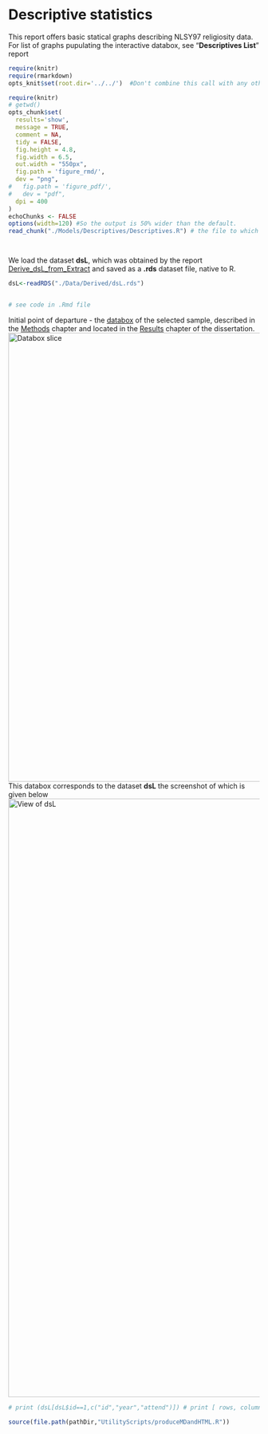 Descriptive statistics
=================================================
This report offers basic statical graphs describing  NLSY97 religiosity data. For list of graphs pupulating the interactive databox, see "**Descriptives List**" report


<!--  Set the working directory to the repository's base directory; this assumes the report is nested inside of only one directory.-->
```r
require(knitr)
require(rmarkdown)
opts_knit$set(root.dir='../../')  #Don't combine this call with any other chunk -especially one that uses file paths.

```


<!-- Set the report-wide options, and point to the external code file. -->
```r
require(knitr)
# getwd()
opts_chunk$set(
  results='show', 
  message = TRUE,
  comment = NA, 
  tidy = FALSE,
  fig.height = 4.8, 
  fig.width = 6.5, 
  out.width = "550px",
  fig.path = 'figure_rmd/',     
  dev = "png",
#   fig.path = 'figure_pdf/',     
#   dev = "pdf",
  dpi = 400
)
echoChunks <- FALSE
options(width=120) #So the output is 50% wider than the default.
read_chunk("./Models/Descriptives/Descriptives.R") # the file to which knitr calls for the chunks
```

```r
```

```r
```

We load the dataset **dsL**, which was obtained by the report [Derive_dsL_from_Extract](https://github.com/andkov/Longitudinal_Models_of_Religiosity_NLSY97/blob/master/Data/Derive_dsL_from_Extract.md) and saved as a **.rds** dataset file, native to R.

```r
dsL<-readRDS("./Data/Derived/dsL.rds")
```

```r
```

```r
# see code in .Rmd file
```

Initial point of departure - the [databox](http://statcanvas.net/thesis/databox/) of the selected sample, described in the [Methods](http://statcanvas.net/thesis/III_methods/03_Methods.htm) chapter and located in the [Results](http://statcanvas.net/thesis/IV_Results/04_Results.htm) chapter of the dissertation.
<img link src="./figure_rmd/3_Methods_Figure_3_2.png" alt="Databox slice" style="width:900px;"/>
This databox corresponds to the dataset **dsL** the screenshot of which is given below
<img link src="./figure_rmd/3_Methods_Figure_3_3.png" alt="View of dsL" style="width:1200px;"/>  



```r
# print (dsL[dsL$id==1,c("id","year","attend")]) # print [ rows, columns/variables]

```


```r
source(file.path(pathDir,"UtilityScripts/produceMDandHTML.R"))

```

